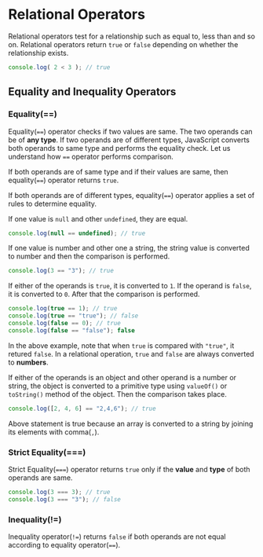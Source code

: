 
<Layout>
<SEO title="Relational Operators in JavaScript" />
<JSLayout>

# Relational Operators

Relational operators test for a relationship such as equal to, less than and so on. Relational operators return `true` or `false` depending on whether the relationship exists.

```javascript
console.log( 2 < 3 ); // true
```

## Equality and Inequality Operators

### Equality(==)

Equality(`==`) operator checks if two values are same. The two operands can be of **any type**. If two operands are of different types, JavaScript converts both operands to same type and performs the equality check. Let us understand how `==` operator performs comparison.

If both operands are of same type and if their values are same, then equality(`==`) operator returns `true`.

If both operands are of different types, equality(`==`) operator applies a set of rules to determine equality.

If one value is `null` and other `undefined`, they are equal.

```javascript
console.log(null == undefined); // true
```

If one value is number and other one a string, the string value is converted to number and then the comparison is performed.

```javascript
console.log(3 == "3"); // true
```

If either of the operands is `true`, it is converted to `1`. If the operand is `false`, it is converted to `0`. After that the comparison is performed.

```javascript
console.log(true == 1); // true
console.log(true == "true"); // false
console.log(false == 0); // true
console.log(false == "false"); false
```

In the above example, note that when `true` is compared with `"true"`, it retured `false`. In a relational operation, `true` and `false` are always converted to **numbers**.

If either of the operands is an object and other operand is a number or string, the object is converted to a primitive type using `valueOf()` or `toString()` method of the object. Then the comparison takes place.

```javascript
console.log([2, 4, 6] == "2,4,6"); // true
```

Above statement is true because an array is converted to a string by joining its elements with comma(`,`).

### Strict Equality(===)

Strict Equality(`===`) operator returns `true` only if the **value** and **type** of both operands are same.

```javascript
console.log(3 === 3); // true
console.log(3 === "3"); // false
```

### Inequality(!=)

Inequality operator(`!=`) returns `false` if both operands are not equal according to equality operator(`==`).


</JSLayout>
</Layout>
